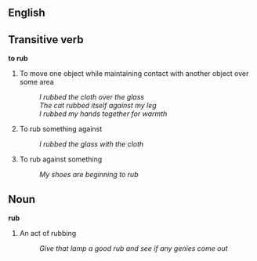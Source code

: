== English ==

== Transitive verb ==
'''to rub'''

# To move one object while maintaining contact with another object over some area
#: ''I rubbed the cloth over the glass''
#: ''The cat rubbed itself against my leg''
#: ''I rubbed my hands together for warmth''
# To rub something against
#: ''I rubbed the glass with the cloth''
# To rub against something
#: ''My shoes are beginning to rub''

== Noun ==
'''rub'''

# An act of rubbing
#: ''Give that lamp a good rub and see if any genies come out''